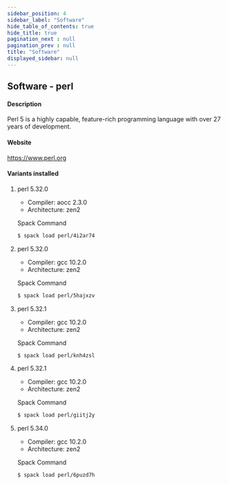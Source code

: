 ```yaml
---
sidebar_position: 4
sidebar_label: "Software"
hide_table_of_contents: true
hide_title: true
pagination_next : null
pagination_prev : null
title: "Software"
displayed_sidebar: null
---
```


## Software - perl


#### Description
Perl 5 is a highly capable, feature-rich programming language with over 27 years of development.

#### Website
https://www.perl.org

#### Variants installed

1. perl 5.32.0

    - Compiler: aocc 2.3.0
    - Architecture: zen2

    Spack Command
    ```bash
    $ spack load perl/4i2ar74
    ```

2. perl 5.32.0

    - Compiler: gcc 10.2.0
    - Architecture: zen2

    Spack Command
    ```bash
    $ spack load perl/5hajxzv
    ```

3. perl 5.32.1

    - Compiler: gcc 10.2.0
    - Architecture: zen2

    Spack Command
    ```bash
    $ spack load perl/knh4zsl
    ```

4. perl 5.32.1

    - Compiler: gcc 10.2.0
    - Architecture: zen2

    Spack Command
    ```bash
    $ spack load perl/giitj2y
    ```

5. perl 5.34.0

    - Compiler: gcc 10.2.0
    - Architecture: zen2

    Spack Command
    ```bash
    $ spack load perl/6puzd7h
    ```

